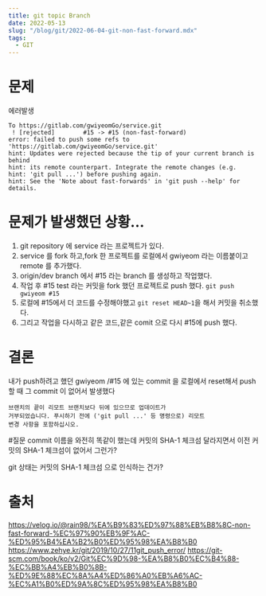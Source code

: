 ```yaml
---
title: git topic Branch 
date: 2022-05-13
slug: "/blog/git/2022-06-04-git-non-fast-forward.mdx"
tags:
  - GIT
---
```

# 문제
에러발생
```
To https://gitlab.com/gwiyeomGo/service.git
 ! [rejected]        #15 -> #15 (non-fast-forward)
error: failed to push some refs to 'https://gitlab.com/gwiyeomGo/service.git'
hint: Updates were rejected because the tip of your current branch is behind
hint: its remote counterpart. Integrate the remote changes (e.g.
hint: 'git pull ...') before pushing again.
hint: See the 'Note about fast-forwards' in 'git push --help' for details.
```

# 문제가 발생했던 상황...

1. git repository 에 service 라는 프로젝트가 있다.
2. service 를 fork 하고,fork 한 프로젝트를 로컬에서 gwiyeom 라는 이름붙이고 remote 를 추가했다.
3. origin/dev branch 에서 #15 라는 branch 를 생성하고 작업했다.
4. 작업 후 #15 test 라는 커밋을 fork 했던 프로젝트로 push 했다. `git push gwiyeom #15`  
5. 로컬에 #15에서 더 코드를 수정해야했고 `git reset HEAD~1`을 해서 커밋을 취소했다.
6. 그리고 작업을 다시하고 같은 코드,같은 comit 으로 다시 #15에 push 했다.

# 결론
내가 push하려고 했던 
gwiyeom /#15  에 있는 commit 을
 로컬에서 reset해서 
 push 할 때 그 commit 이 없어서 발생했다
 
 ```
브랜치의 끝이 리모트 브랜치보다 뒤에 있으므로 업데이트가
 거부되었습니다. 푸시하기 전에 ('git pull ...' 등 명령으로) 리모트
변경 사항을 포함하십시오.
```
#질문
commit 이름을 와전히 똑같이 했는데
커밋의 SHA-1 체크섬 달라지면서 이전 커밋의 SHA-1 체크섬이 없어서 그런가?

git 상태는 
커밋의 SHA-1 체크섬 으로 인식하는 건가?

# 출처 
https://velog.io/@rain98/%EA%B9%83%ED%97%88%EB%B8%8C-non-fast-forward-%EC%97%90%EB%9F%AC-%ED%95%B4%EA%B2%B0%ED%95%98%EA%B8%B0
https://www.zehye.kr/git/2019/10/27/11git_push_error/
https://git-scm.com/book/ko/v2/Git%EC%9D%98-%EA%B8%B0%EC%B4%88-%EC%BB%A4%EB%B0%8B-%ED%9E%88%EC%8A%A4%ED%86%A0%EB%A6%AC-%EC%A1%B0%ED%9A%8C%ED%95%98%EA%B8%B0